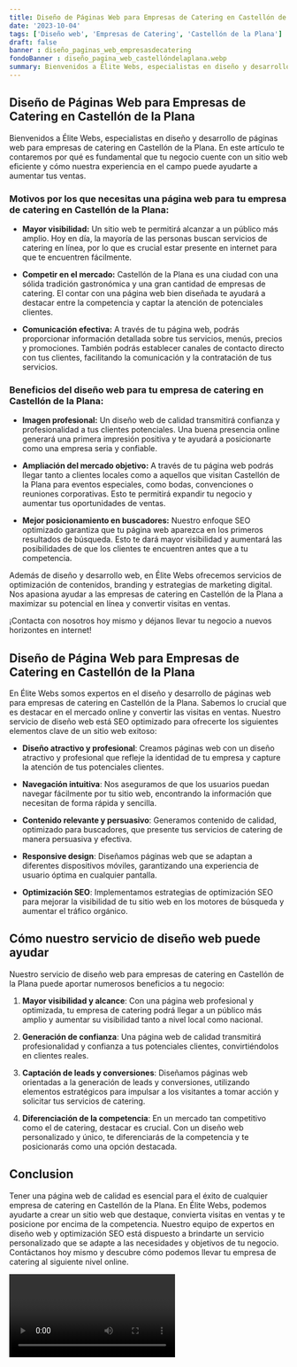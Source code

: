 ```yaml
---
title: Diseño de Páginas Web para Empresas de Catering en Castellón de la Plana
date: '2023-10-04'
tags: ['Diseño web', 'Empresas de Catering', 'Castellón de la Plana']
draft: false
banner : diseño_paginas_web_empresasdecatering
fondoBanner : diseño_pagina_web_castellóndelaplana.webp
summary: Bienvenidos a Élite Webs, especialistas en diseño y desarrollo de páginas web para empresas de catering en Castellón de la Plana. En este artículo te contaremos por qué es fundamental que tu negocio cuente con un sitio web eficiente y cómo nuestra experiencia en el campo puede ayudarte a aumentar tus ventas.
---
```


## Diseño de Páginas Web para Empresas de Catering en Castellón de la Plana

Bienvenidos a Élite Webs, especialistas en diseño y desarrollo de páginas web para empresas de catering en Castellón de la Plana. En este artículo te contaremos por qué es fundamental que tu negocio cuente con un sitio web eficiente y cómo nuestra experiencia en el campo puede ayudarte a aumentar tus ventas.

### Motivos por los que necesitas una página web para tu empresa de catering en Castellón de la Plana:

- **Mayor visibilidad:** Un sitio web te permitirá alcanzar a un público más amplio. Hoy en día, la mayoría de las personas buscan servicios de catering en línea, por lo que es crucial estar presente en internet para que te encuentren fácilmente.

- **Competir en el mercado:** Castellón de la Plana es una ciudad con una sólida tradición gastronómica y una gran cantidad de empresas de catering. El contar con una página web bien diseñada te ayudará a destacar entre la competencia y captar la atención de potenciales clientes.

- **Comunicación efectiva:** A través de tu página web, podrás proporcionar información detallada sobre tus servicios, menús, precios y promociones. También podrás establecer canales de contacto directo con tus clientes, facilitando la comunicación y la contratación de tus servicios.

### Beneficios del diseño web para tu empresa de catering en Castellón de la Plana:

- **Imagen profesional:** Un diseño web de calidad transmitirá confianza y profesionalidad a tus clientes potenciales. Una buena presencia online generará una primera impresión positiva y te ayudará a posicionarte como una empresa seria y confiable.

- **Ampliación del mercado objetivo:** A través de tu página web podrás llegar tanto a clientes locales como a aquellos que visitan Castellón de la Plana para eventos especiales, como bodas, convenciones o reuniones corporativas. Esto te permitirá expandir tu negocio y aumentar tus oportunidades de ventas.

- **Mejor posicionamiento en buscadores:** Nuestro enfoque SEO optimizado garantiza que tu página web aparezca en los primeros resultados de búsqueda. Esto te dará mayor visibilidad y aumentará las posibilidades de que los clientes te encuentren antes que a tu competencia.

Además de diseño y desarrollo web, en Élite Webs ofrecemos servicios de optimización de contenidos, branding y estrategias de marketing digital. Nos apasiona ayudar a las empresas de catering en Castellón de la Plana a maximizar su potencial en línea y convertir visitas en ventas.

¡Contacta con nosotros hoy mismo y déjanos llevar tu negocio a nuevos horizontes en internet!

<GifSeo />

<Cta />

## Diseño de Página Web para Empresas de Catering en Castellón de la Plana

En Élite Webs somos expertos en el diseño y desarrollo de páginas web para empresas de catering en Castellón de la Plana. Sabemos lo crucial que es destacar en el mercado online y convertir las visitas en ventas. Nuestro servicio de diseño web está SEO optimizado para ofrecerte los siguientes elementos clave de un sitio web exitoso:

- **Diseño atractivo y profesional**: Creamos páginas web con un diseño atractivo y profesional que refleje la identidad de tu empresa y capture la atención de tus potenciales clientes.

- **Navegación intuitiva**: Nos aseguramos de que los usuarios puedan navegar fácilmente por tu sitio web, encontrando la información que necesitan de forma rápida y sencilla.

- **Contenido relevante y persuasivo**: Generamos contenido de calidad, optimizado para buscadores, que presente tus servicios de catering de manera persuasiva y efectiva.

- **Responsive design**: Diseñamos páginas web que se adaptan a diferentes dispositivos móviles, garantizando una experiencia de usuario óptima en cualquier pantalla.

- **Optimización SEO**: Implementamos estrategias de optimización SEO para mejorar la visibilidad de tu sitio web en los motores de búsqueda y aumentar el tráfico orgánico.

## Cómo nuestro servicio de diseño web puede ayudar

Nuestro servicio de diseño web para empresas de catering en Castellón de la Plana puede aportar numerosos beneficios a tu negocio:

1. **Mayor visibilidad y alcance**: Con una página web profesional y optimizada, tu empresa de catering podrá llegar a un público más amplio y aumentar su visibilidad tanto a nivel local como nacional.

2. **Generación de confianza**: Una página web de calidad transmitirá profesionalidad y confianza a tus potenciales clientes, convirtiéndolos en clientes reales.

3. **Captación de leads y conversiones**: Diseñamos páginas web orientadas a la generación de leads y conversiones, utilizando elementos estratégicos para impulsar a los visitantes a tomar acción y solicitar tus servicios de catering.

4. **Diferenciación de la competencia**: En un mercado tan competitivo como el de catering, destacar es crucial. Con un diseño web personalizado y único, te diferenciarás de la competencia y te posicionarás como una opción destacada.

## Conclusion

Tener una página web de calidad es esencial para el éxito de cualquier empresa de catering en Castellón de la Plana. En Élite Webs, podemos ayudarte a crear un sitio web que destaque, convierta visitas en ventas y te posicione por encima de la competencia. Nuestro equipo de expertos en diseño web y optimización SEO está dispuesto a brindarte un servicio personalizado que se adapte a las necesidades y objetivos de tu negocio. Contáctanos hoy mismo y descubre cómo podemos llevar tu empresa de catering al siguiente nivel online.

<Video />

<CtaBot job='Empresas de Catering' city='Castellón de la Plana'/>

<Gmaps query='Castellón de la Plana+españa+maps' />